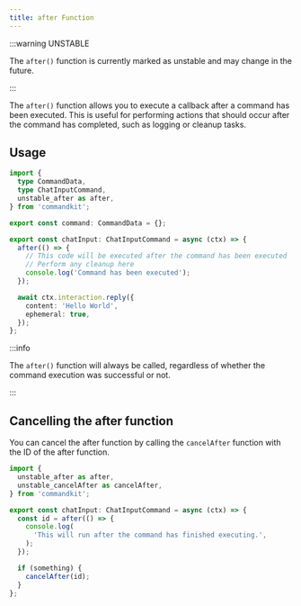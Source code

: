 ```yaml
---
title: after Function
---
```


:::warning UNSTABLE

The `after()` function is currently marked as unstable and may change
in the future.

:::

The `after()` function allows you to execute a callback after a
command has been executed. This is useful for performing actions that
should occur after the command has completed, such as logging or
cleanup tasks.

## Usage

```ts title="src/app/commands/ping.ts"
import {
  type CommandData,
  type ChatInputCommand,
  unstable_after as after,
} from 'commandkit';

export const command: CommandData = {};

export const chatInput: ChatInputCommand = async (ctx) => {
  after(() => {
    // This code will be executed after the command has been executed
    // Perform any cleanup here
    console.log('Command has been executed');
  });

  await ctx.interaction.reply({
    content: 'Hello World',
    ephemeral: true,
  });
};
```

:::info

The `after()` function will always be called, regardless of whether
the command execution was successful or not.

:::

## Cancelling the after function

You can cancel the after function by calling the `cancelAfter`
function with the ID of the after function.

```ts title="src/app/commands/ping.ts"
import {
  unstable_after as after,
  unstable_cancelAfter as cancelAfter,
} from 'commandkit';

export const chatInput: ChatInputCommand = async (ctx) => {
  const id = after(() => {
    console.log(
      'This will run after the command has finished executing.',
    );
  });

  if (something) {
    cancelAfter(id);
  }
};
```

